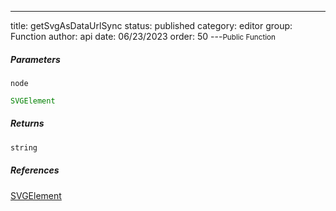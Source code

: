 ---
title: getSvgAsDataUrlSync
status: published
category: editor
group: Function
author: api
date: 06/23/2023
order: 50
---<Small>Public Function</Small>




##### Parameters


<ParametersTable>

<ParametersTableRow>
<ParametersTableName>

`node`

</ParametersTableName>
<ParametersTableDescription>

```ts
SVGElement
```



</ParametersTableDescription>
</ParametersTableRow>
</ParametersTable>

##### Returns


```ts
string
```

##### References

[SVGElement](/gen/SVGElement-interface)

